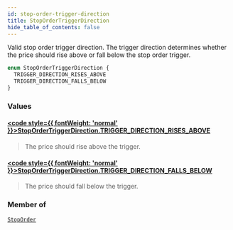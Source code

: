 ```yaml
---
id: stop-order-trigger-direction
title: StopOrderTriggerDirection
hide_table_of_contents: false
---
```








Valid stop order trigger direction. The trigger direction determines whether the price should rise above or fall below the stop order trigger.

```graphql
enum StopOrderTriggerDirection {
  TRIGGER_DIRECTION_RISES_ABOVE
  TRIGGER_DIRECTION_FALLS_BELOW
}
```


### Values

#### [<code style={{ fontWeight: 'normal' }}>StopOrderTriggerDirection.<b>TRIGGER_DIRECTION_RISES_ABOVE</b></code>](#) 
> The price should rise above the trigger.
> 

#### [<code style={{ fontWeight: 'normal' }}>StopOrderTriggerDirection.<b>TRIGGER_DIRECTION_FALLS_BELOW</b></code>](#) 
> The price should fall below the trigger.
> 



### Member of

[`StopOrder`](/mainnet/api/graphql/objects/stop-order)  <Badge class="secondary" text="object"/>



